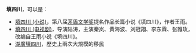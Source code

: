 '''填四川'''，可以是：

*[[填四川_(小说)|填四川 (小说)]]，第八届[[茅盾文学奖|茅盾文学奖]]提名作品长篇小说《填四川》，作者王雨。
*[[填四川_(电视剧)|填四川 (电视剧)]]，导演陆涛，主演秦岚、黄海波、刘冠翔、李东霖、张雅玫，改编自王雨小说《填四川》。
*[[湖廣填四川|湖廣填四川]]，歷史上兩次大規模的移民
{{disambig|Cat=三字作品消歧义}}